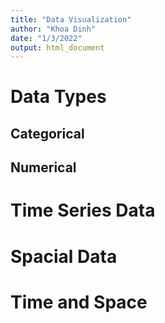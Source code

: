 ```yaml
---
title: "Data Visualization"
author: "Khoa Dinh"
date: "1/3/2022"
output: html_document
---
```


# Data Types

## Categorical

## Numerical

# Time Series Data

# Spacial Data

# Time and Space
